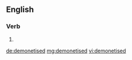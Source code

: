==English==

===Verb===
{{head|en|verb form}}

# {{en-past of|demonetise}}

[[de:demonetised]]
[[mg:demonetised]]
[[vi:demonetised]]